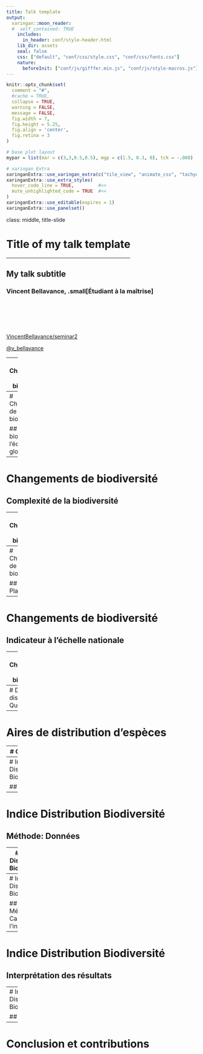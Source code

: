 ```yaml
---
title: Talk template
output:
  xaringan::moon_reader:
  #  self_contained: TRUE
    includes:
      in_header: conf/style-header.html
    lib_dir: assets
    seal: false
    css: ["default", "conf/css/style.css", "conf/css/fonts.css"]
    nature:
      beforeInit: ["conf/js/gifffer.min.js", "conf/js/style-macros.js"]
---
```


```r
knitr::opts_chunk$set(
  comment = "#",
  #cache = TRUE,
  collapse = TRUE,
  warning = FALSE,
  message = FALSE,
  fig.width = 7,
  fig.height = 5.25,
  fig.align = 'center',
  fig.retina = 3
)

# base plot layout
mypar = list(mar = c(3,3,0.5,0.5), mgp = c(1.5, 0.3, 0), tck = -.008)

# xaringan Extra
xaringanExtra::use_xaringan_extra(c("tile_view", "animate_css", "tachyons"))
xaringanExtra::use_extra_styles(
  hover_code_line = TRUE,         #<<
  mute_unhighlighted_code = TRUE  #<<
)
xaringanExtra::use_editable(expires = 1)
xaringanExtra::use_panelset()
```
class: middle, title-slide

<!-- top logo (comment to remove or edit on `conf/css/style.css:23`) -->
<div class="lab-logo"></div>
<!-- <div class="uni-logo"></div> -->

# Title of my talk template

<hr width="65%" align="left" size="0.3" color="orange"></hr>

## My talk subtitle

### Vincent Bellavance, .small[Étudiant à la maîtrise]

<br><br><br><br><br>
[<i class="fa fa-github fa-lg" style="color:#e7e8e2"></i> VincentBellavance/seminar2](https://github.com/VincentBellavance/seminar2)

[<i class="fa fa-twitter fa-lg" style="color:#e7e8e2"></i> @v_bellavance](https://twitter.com/v_bellavance)


---
# Changements de biodiversité

## Plateforme intergouvernementale scientifique et politique sur la biodiversité et les services écosystémiques

---
# Changements de biodiversité

## Perte de biodiversité à l'échelle globale

---
# Changements de biodiversité

## Complexité de la biodiversité

---
# Changements de biodiversité

## Indicateurs de biodiversité

---
# Changements de biodiversité

## Living Planet Index

---
# Changements de biodiversité

## Indicateur à l'échelle nationale

---
# Changements de biodiversité

## Engagement du Québec

---
# Données disponibles au Québec

---
# Aires de distribution d'espèces

---
# Objectifs

---
# Indice Distribution Biodiversité

## Pipeline

---
# Indice Distribution Biodiversité

## Méthode: Données

---
# Indice Distribution Biodiversité

## Méthode: Aires de distribution

---
# Indice Distribution Biodiversité

## Méthode: Calcul de l'indice

---
# Indice Distribution Biodiversité

## Interprétation des résultats

---
# Indice Distribution Biodiversité

## Limites

---
# Conclusion et contributions
